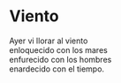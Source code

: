 # Viento {-}


Ayer vi llorar al viento<br>
enloquecido con los mares<br>
enfurecido con los hombres<br>
enardecido con el tiempo.
